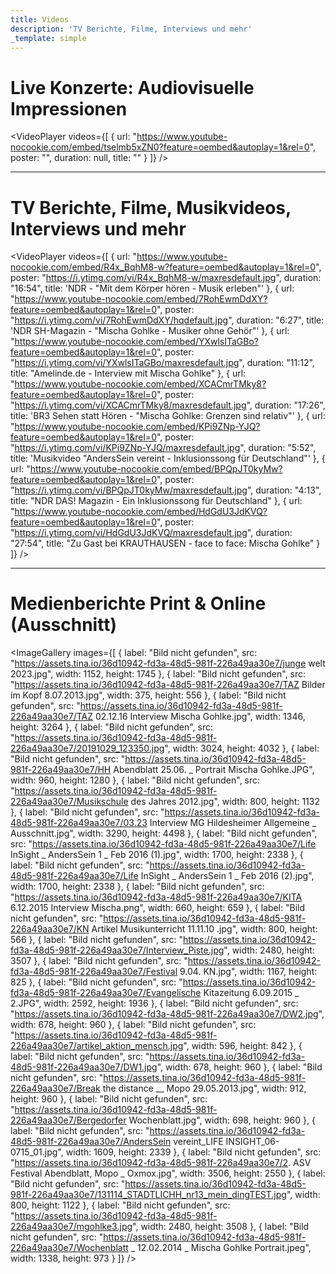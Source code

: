 ```yaml
---
title: Videos
description: 'TV Berichte, Filme, Interviews und mehr'
_template: simple
---
```


# Live Konzerte: Audiovisuelle Impressionen

<VideoPlayer
  videos={[
    {
      url: "https://www.youtube-nocookie.com/embed/tselmb5xZN0?feature=oembed&autoplay=1&rel=0",
      poster: "",
      duration: null,
      title: ""
    }
  ]}
/>

***

# TV Berichte, Filme, Musikvideos, Interviews und mehr

<VideoPlayer
  videos={[
    {
      url: "https://www.youtube-nocookie.com/embed/R4x_BqhM8-w?feature=oembed&autoplay=1&rel=0",
      poster: "https://i.ytimg.com/vi/R4x_BqhM8-w/maxresdefault.jpg",
      duration: "16:54",
      title: 'NDR - "Mit dem Körper hören - Musik erleben"'
    },
    {
      url: "https://www.youtube-nocookie.com/embed/7RohEwmDdXY?feature=oembed&autoplay=1&rel=0",
      poster: "https://i.ytimg.com/vi/7RohEwmDdXY/hqdefault.jpg",
      duration: "6:27",
      title: 'NDR SH-Magazin - "Mischa Gohlke - Musiker ohne Gehör"'
    },
    {
      url: "https://www.youtube-nocookie.com/embed/YXwlsITaGBo?feature=oembed&autoplay=1&rel=0",
      poster: "https://i.ytimg.com/vi/YXwlsITaGBo/maxresdefault.jpg",
      duration: "11:12",
      title: "Amelinde.de - Interview mit Mischa Gohlke"
    },
    {
      url: "https://www.youtube-nocookie.com/embed/XCACmrTMky8?feature=oembed&autoplay=1&rel=0",
      poster: "https://i.ytimg.com/vi/XCACmrTMky8/maxresdefault.jpg",
      duration: "17:26",
      title: 'BR3 Sehen statt Hören - "Mischa Gohlke: Grenzen sind relativ"'
    },
    {
      url: "https://www.youtube-nocookie.com/embed/KPi9ZNp-YJQ?feature=oembed&autoplay=1&rel=0",
      poster: "https://i.ytimg.com/vi/KPi9ZNp-YJQ/maxresdefault.jpg",
      duration: "5:52",
      title: 'Musikvideo "AndersSein vereint - Inklusionssong für Deutschland"'
    },
    {
      url: "https://www.youtube-nocookie.com/embed/BPQpJT0kyMw?feature=oembed&autoplay=1&rel=0",
      poster: "https://i.ytimg.com/vi/BPQpJT0kyMw/maxresdefault.jpg",
      duration: "4:13",
      title: "NDR DAS! Magazin - Ein Inklusionssong für Deutschland"
    },
    {
      url: "https://www.youtube-nocookie.com/embed/HdGdU3JdKVQ?feature=oembed&autoplay=1&rel=0",
      poster: "https://i.ytimg.com/vi/HdGdU3JdKVQ/maxresdefault.jpg",
      duration: "27:54",
      title: "Zu Gast bei KRAUTHAUSEN - face to face: Mischa Gohlke"
    }
  ]}
/>

***

# Medienberichte Print & Online (Ausschnitt)

<ImageGallery
  images={[
    {
      label: "Bild nicht gefunden",
      src: "https://assets.tina.io/36d10942-fd3a-48d5-981f-226a49aa30e7/junge welt 2023.jpg",
      width: 1152,
      height: 1745
    },
    {
      label: "Bild nicht gefunden",
      src: "https://assets.tina.io/36d10942-fd3a-48d5-981f-226a49aa30e7/TAZ Bilder im Kopf 8.07.2013.jpg",
      width: 375,
      height: 556
    },
    {
      label: "Bild nicht gefunden",
      src: "https://assets.tina.io/36d10942-fd3a-48d5-981f-226a49aa30e7/TAZ 02.12.16 Interview Mischa Gohlke.jpg",
      width: 1346,
      height: 3264
    },
    {
      label: "Bild nicht gefunden",
      src: "https://assets.tina.io/36d10942-fd3a-48d5-981f-226a49aa30e7/20191029_123350.jpg",
      width: 3024,
      height: 4032
    },
    {
      label: "Bild nicht gefunden",
      src: "https://assets.tina.io/36d10942-fd3a-48d5-981f-226a49aa30e7/HH Abendblatt 25.06. _ Portrait Mischa Gohlke.JPG",
      width: 960,
      height: 1280
    },
    {
      label: "Bild nicht gefunden",
      src: "https://assets.tina.io/36d10942-fd3a-48d5-981f-226a49aa30e7/Musikschule des Jahres 2012.jpg",
      width: 800,
      height: 1132
    },
    {
      label: "Bild nicht gefunden",
      src: "https://assets.tina.io/36d10942-fd3a-48d5-981f-226a49aa30e7/03.23 Interview MG Hildesheimer Allgemeine _ Ausschnitt.jpg",
      width: 3290,
      height: 4498
    },
    {
      label: "Bild nicht gefunden",
      src: "https://assets.tina.io/36d10942-fd3a-48d5-981f-226a49aa30e7/Life InSight _  AndersSein 1 _ Feb 2016 (1).jpg",
      width: 1700,
      height: 2338
    },
    {
      label: "Bild nicht gefunden",
      src: "https://assets.tina.io/36d10942-fd3a-48d5-981f-226a49aa30e7/Life InSight _  AndersSein 1 _ Feb 2016 (2).jpg",
      width: 1700,
      height: 2338
    },
    {
      label: "Bild nicht gefunden",
      src: "https://assets.tina.io/36d10942-fd3a-48d5-981f-226a49aa30e7/KITA 6.12.2015 Interview Mischa.png",
      width: 660,
      height: 659
    },
    {
      label: "Bild nicht gefunden",
      src: "https://assets.tina.io/36d10942-fd3a-48d5-981f-226a49aa30e7/KN Artikel Musikunterricht 11.11.10 .jpg",
      width: 800,
      height: 566
    },
    {
      label: "Bild nicht gefunden",
      src: "https://assets.tina.io/36d10942-fd3a-48d5-981f-226a49aa30e7/Interview_Piste.jpg",
      width: 2480,
      height: 3507
    },
    {
      label: "Bild nicht gefunden",
      src: "https://assets.tina.io/36d10942-fd3a-48d5-981f-226a49aa30e7/Festival 9.04. KN.jpg",
      width: 1167,
      height: 825
    },
    {
      label: "Bild nicht gefunden",
      src: "https://assets.tina.io/36d10942-fd3a-48d5-981f-226a49aa30e7/Evangelische Kitazeitung 6.09.2015 _ 2.JPG",
      width: 2592,
      height: 1936
    },
    {
      label: "Bild nicht gefunden",
      src: "https://assets.tina.io/36d10942-fd3a-48d5-981f-226a49aa30e7/DW2.jpg",
      width: 678,
      height: 960
    },
    {
      label: "Bild nicht gefunden",
      src: "https://assets.tina.io/36d10942-fd3a-48d5-981f-226a49aa30e7/artikel_aktion_mensch.jpg",
      width: 596,
      height: 842
    },
    {
      label: "Bild nicht gefunden",
      src: "https://assets.tina.io/36d10942-fd3a-48d5-981f-226a49aa30e7/DW1.jpg",
      width: 678,
      height: 960
    },
    {
      label: "Bild nicht gefunden",
      src: "https://assets.tina.io/36d10942-fd3a-48d5-981f-226a49aa30e7/Break the distance __ Mopo 29.05.2013.jpg",
      width: 912,
      height: 960
    },
    {
      label: "Bild nicht gefunden",
      src: "https://assets.tina.io/36d10942-fd3a-48d5-981f-226a49aa30e7/Bergedorfer Wochenblatt.jpg",
      width: 698,
      height: 960
    },
    {
      label: "Bild nicht gefunden",
      src: "https://assets.tina.io/36d10942-fd3a-48d5-981f-226a49aa30e7/AndersSein vereint_LIFE INSIGHT_06-0715_01.jpg",
      width: 1609,
      height: 2339
    },
    {
      label: "Bild nicht gefunden",
      src: "https://assets.tina.io/36d10942-fd3a-48d5-981f-226a49aa30e7/2. ASV Festival Abendblatt, Mopo _ Oxmox.jpg",
      width: 3506,
      height: 2550
    },
    {
      label: "Bild nicht gefunden",
      src: "https://assets.tina.io/36d10942-fd3a-48d5-981f-226a49aa30e7/131114_STADTLICHH_nr13_mein_dingTEST.jpg",
      width: 800,
      height: 1122
    },
    {
      label: "Bild nicht gefunden",
      src: "https://assets.tina.io/36d10942-fd3a-48d5-981f-226a49aa30e7/mgohlke3.jpg",
      width: 2480,
      height: 3508
    },
    {
      label: "Bild nicht gefunden",
      src: "https://assets.tina.io/36d10942-fd3a-48d5-981f-226a49aa30e7/Wochenblatt _ 12.02.2014 _ Mischa Gohlke Portrait.jpeg",
      width: 1338,
      height: 973
    }
  ]}
/>
